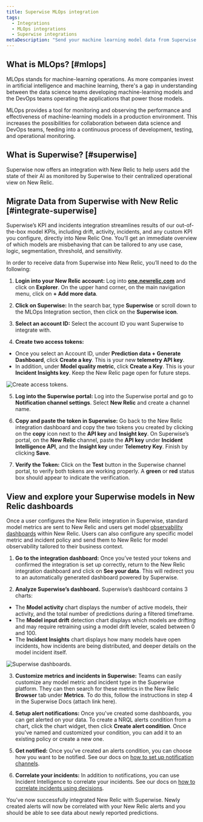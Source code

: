 ```yaml
---
title: Superwise MLOps integration
tags:
  - Integrations
  - MLOps integrations
  - Superwise integrations
metaDescription: "Send your machine learning model data from Superwise to New Relic to understand your model's performance."
---
```


## What is MLOps? [#mlops]

MLOps stands for machine-learning operations. As more companies invest in artificial intelligence and machine learning, there's a gap in understanding between the data science teams developing machine-learning models and the DevOps teams operating the applications that power those models.

MLOps provides a tool for monitoring and observing the performance and effectiveness of machine-learning models in a production environment. This increases the possibilities for collaboration between data science and DevOps teams, feeding into a continuous process of development, testing, and operational monitoring.

## What is Superwise? [#superwise]

Superwise now offers an integration with New Relic to help users add the state of their AI as monitored by Superwise to their centralized operational view on New Relic.

## Migrate Data from Superwise with New Relic [#integrate-superwise] 

Superwise’s KPI and incidents integration streamlines results of our out-of-the-box model KPIs, including drift, activity, incidents, and any custom KPI you configure, directly into New Relic One. You’ll get an immediate overview of which models are misbehaving that can be tailored to any use case, logic, segmentation, threshold, and sensitivity. 

In order to receive data from Superwise into New Relic, you’ll need to do the following:
1. **Login into your New Relic account:** Log into **[one.newrelic.com](https://one.newrelic.com)** and click on **Explorer**. On the upper hand corner, on the main navigation menu, click on **+ Add more data**.

2. **Click on Superwise:** In the search bar, type **Superwise** or scroll down to the MLOps Integration section, then click on the **Superwise icon**.  

3. **Select an account ID:** Select the account ID you want Superwise to integrate with.

4. **Create two access tokens:** 
* Once you select an Account ID, under **Prediction data + Generate Dashboard**, click **Create a key**. This is your new **telemetry API key**. 
* In addition, under **Model quality metric**, click **Create a Key**. This is your **Incident Insights key**. Keep the New Relic page open for future steps.  

![Create access tokens.](./images/superwise1.png "Create access tokens")

5. **Log into the Superwise portal:** Log into the Superwise portal and go to **Notification channel settings**. Select **New Relic** and create a channel name.

6. **Copy and paste the token in Superwise:** Go back to the New Relic integration dashboard and copy the two tokens you created by clicking on the **copy** icon next to the **API key** and **Insight key**. On Superwise’s portal, on the **New Relic** channel, paste the **API key** under **Incident Intelligence API**, and the **Insight key** under **Telemetry Key**. Finish by clicking **Save**.

7. **Verify the Token:** Click on the **Test** button in the Superwise channel portal, to verify both tokens are working properly. A **green** or **red** status box should appear to indicate the verification.

## View and explore your Superwise models in New Relic dashboards

Once a user configures the New Relic integration in Superwise, standard model metrics are sent to New Relic and users get model [observability dashboards](/docs/query-your-data/explore-query-data/dashboards/introduction-dashboards/) within New Relic. Users can also configure any specific model metric and incident policy and send them to  New Relic for model observability tailored to their business context. 

1. **Go to the integration dashboard:** Once you’ve tested your tokens and confirmed the integration is set up correctly, return to the New Relic integration dashboard and click on **See your data**. This will redirect you to an automatically generated dashboard powered by Superwise.

2. **Analyze Superwise’s dashboard.** Superwise’s dashboard contains 3 charts: 
* The **Model activity** chart displays the number of active models, their activity, and the total number of predictions during a filtered timeframe. 
* The **Model input drift** detection chart displays which models are drifting and may require retraining using a model drift leveler, scaled between 0 and 100. 
* The **Incident Insights** chart displays how many models have open incidents, how incidents are being distributed, and deeper details on the model incident itself. 

![Superwise dashboards.](./images/superwise2.png "Superwise's dashboards")

3. **Customize metrics and incidents in Superwise:** Teams can easily customize any model metric and incident type in the Superwise platform. They can then search for these metrics in the New Relic **Browser** tab under **Metrics**. To do this, follow the instructions in step 4 in the Superwise Docs (attach link here).

4. **Setup alert notifications:** Once you've created some dashboards, you can get alerted on your data. To create a NRQL alerts condition from a chart, click the chart widget, then click **Create alert condition**. Once you've named and customized your condition, you can add it to an existing policy or create a new one.

5. **Get notified:** Once you've created an alerts condition, you can choose how you want to be notified. See our docs on [how to set up notification channels](/docs/alerts-applied-intelligence/new-relic-alerts/alert-notifications/notification-channels-control-where-send-alerts/).

6. **Correlate your incidents:** In addition to notifications, you can use Incident Intelligence to correlate your incidents. See our docs on [how to correlate incidents using decisions](/docs/alerts-applied-intelligence/applied-intelligence/incident-intelligence/change-applied-intelligence-correlation-logic-decisions/).

You’ve now successfully integrated New Relic with Superwise. Newly created alerts will now be correlated with your New Relic alerts and you should be able to see data about newly reported predictions. 
